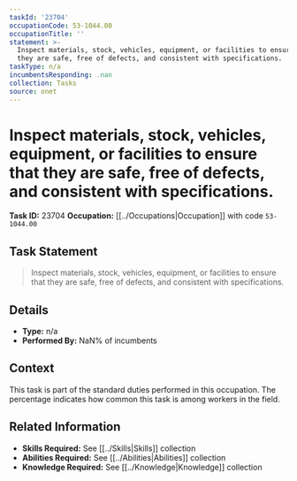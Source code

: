 ```yaml
---
taskId: '23704'
occupationCode: 53-1044.00
occupationTitle: ''
statement: >-
  Inspect materials, stock, vehicles, equipment, or facilities to ensure that
  they are safe, free of defects, and consistent with specifications.
taskType: n/a
incumbentsResponding: .nan
collection: Tasks
source: onet
---
```

# Inspect materials, stock, vehicles, equipment, or facilities to ensure that they are safe, free of defects, and consistent with specifications.

**Task ID:** 23704
**Occupation:** [[../Occupations|Occupation]] with code `53-1044.00`

## Task Statement

> Inspect materials, stock, vehicles, equipment, or facilities to ensure that they are safe, free of defects, and consistent with specifications.

## Details

- **Type:** n/a
- **Performed By:** NaN% of incumbents

## Context

This task is part of the standard duties performed in this occupation. The percentage indicates how common this task is among workers in the field.

## Related Information

- **Skills Required:** See [[../Skills|Skills]] collection
- **Abilities Required:** See [[../Abilities|Abilities]] collection
- **Knowledge Required:** See [[../Knowledge|Knowledge]] collection

